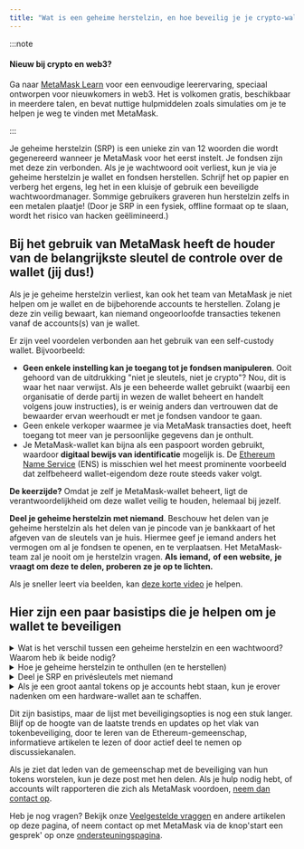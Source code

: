 ```yaml
---
title: "Wat is een geheime herstelzin, en hoe beveilig je je crypto-wallet?"
---
```


:::note

#### Nieuw bij crypto en web3?

Ga naar [MetaMask Learn](https://learn.metamask.io/) voor een eenvoudige leerervaring, speciaal ontworpen voor nieuwkomers in web3. Het is volkomen gratis, beschikbaar in meerdere talen, en bevat nuttige hulpmiddelen zoals simulaties om je te helpen je weg te vinden met MetaMask.

:::

Je geheime herstelzin (SRP) is een unieke zin van 12 woorden die wordt gegenereerd wanneer je MetaMask voor het eerst instelt. Je fondsen zijn met deze zin verbonden. Als je je wachtwoord ooit verliest, kun je via je geheime herstelzin je wallet en fondsen herstellen. Schrijf het op papier en verberg het ergens, leg het in een kluisje of gebruik een beveiligde wachtwoordmanager. Sommige gebruikers graveren hun herstelzin zelfs in een metalen plaatje! (Door je SRP in een fysiek, offline formaat op te slaan, wordt het risico van hacken geëlimineerd.)

## **Bij het gebruik van MetaMask heeft de houder van de belangrijkste sleutel de controle over de wallet (jij dus!)**

Als je je geheime herstelzin verliest, kan ook het team van MetaMask je niet helpen om je wallet en de bijbehorende accounts te herstellen. Zolang je deze zin veilig bewaart, kan niemand ongeoorloofde transacties tekenen vanaf de accounts(s) van je wallet.

Er zijn veel voordelen verbonden aan het gebruik van een self-custody wallet. Bijvoorbeeld:

- **Geen enkele instelling kan je toegang tot je fondsen manipuleren**. Ooit gehoord van de uitdrukking "niet je sleutels, niet je crypto"? Nou, dit is waar het naar verwijst. Als je een beheerde wallet gebruikt (waarbij een organisatie of derde partij in wezen de wallet beheert en handelt volgens jouw instructies), is er weinig anders dan vertrouwen dat de bewaarder ervan weerhoudt er met je fondsen vandoor te gaan.
- Geen enkele verkoper waarmee je via MetaMask transacties doet, heeft toegang tot meer van je persoonlijke gegevens dan je onthult.
- Je MetaMask-wallet kan bijna als een paspoort worden gebruikt, waardoor **digitaal bewijs van identificatie** mogelijk is. De [Ethereum Name Service](https://ens.domains/) (ENS) is misschien wel het meest prominente voorbeeld dat zelfbeheerd wallet-eigendom deze route steeds vaker volgt.

**De keerzijde?** Omdat je zelf je MetaMask-wallet beheert, ligt de verantwoordelijkheid om deze wallet veilig te houden, helemaal bij jezelf.

**Deel je geheime herstelzin met niemand**. Beschouw het delen van je geheime herstelzin als het delen van je pincode van je bankkaart of het afgeven van de sleutels van je huis. Hiermee geef je iemand anders het vermogen om al je fondsen te openen, en te verplaatsen. Het MetaMask-team zal je nooit om je herstelzin vragen. **Als** **iemand,** **of** **een website,** **je vraagt om deze te delen, proberen ze je op te lichten.**

Als je sneller leert via beelden, kan [deze korte video](https://youtu.be/-b1tQnOI-no) je helpen.

## **Hier zijn een paar basistips die je helpen om je wallet te beveiligen**

<details>
<summary>Wat is het verschil tussen een geheime herstelzin en een wachtwoord? Waarom heb ik beide nodig?</summary>

<div>

MetaMask versleutelt lokaal je geheime herstelzin met je wachtwoord. Dit betekent dat als je je wallet vergrendelt, niemand je fondsen kan gebruiken totdat je je wachtwoord opnieuw invoert. Als je je wachtwoord vergeet, kun je opnieuw toegang tot je account krijgen met de geheime herstelzin (SRP), die dus de sleutel is om toegang te krijgen tot je wallet. Het is belangrijk om te weten dat noch MetaMask, noch iemand anders je seed phrase kan wijzigen of herstellen als je deze verloren hebt. Bewaar het op een veilige plaats! Voor meer informatie hierover, [zie hier](https://metamask.zendesk.com/hc/en-us/articles/4404722782107-User-Guide-Secret-Recovery-Phrase-password-and-private-keys).

</div>
</details>

<details>
<summary>Hoe je geheime herstelzin te onthullen (en te herstellen)</summary>

<div>

Je wordt gevraagd om je SRP en wachtwoord in te stellen wanneer je MetaMask voor het eerst installeert. Als je je herstelzin verliest, kun je deze toch nog herstellen. Hiervoor moet je je wachtwoord kunnen herinneren EN een kopie van je kluisgegevens hebben. Je kunt via [deze instructies](https://metamask.zendesk.com/hc/en-us/articles/360018766351) proberen om je kluisgegevens (lokaal op je computer of op een back-up van de computer) te vinden.

:::warning

#### Waarschuwing!

Als je je geheime herstelzin verliest _EN_ je wachtwoord bent vergeten, is het niet meer mogelijk om de herstelzin te herstellen en toegang te krijgen tot je account.

:::

</div>
</details>

<details>
<summary>Deel je SRP en privésleutels met niemand</summary>

<div>

Dit is eerder al ter sprake gekomen, maar het kan geen kwaad om grondig te zijn: iedereen die jouw SRP of privésleutels heeft, kan tokens van je accounts verwijderen. Deel nooit je SRP of privésleutels met iemand, zelfs niet het MetaMask-team, hoewel we je **nooit** om deze informatie zullen vragen. Beweert iemand dat hij een MetaMask-medewerker is en vraagt hij je om deze informatie? Meld dit dan onmiddellijk via onze [officiële ondersteuningskanalen](https://metamask.zendesk.com/hc/en-us/articles/360058969391).

</div>
</details>

<details>
<summary>Als je een groot aantal tokens op je accounts hebt staan, kun je erover nadenken om een hardware-wallet aan te schaffen.</summary>

<div>

[Hardware-wallets](https://metamask.zendesk.com/hc/en-us/articles/4408552261275), zoals Trezor en Ledger, worden beschouwd als een veiligere manier om je tokens te bewaren. De privésleutels worden er offline in opgeslagen, zodat je de wallet fysiek moet bezitten om transacties te ondertekenen. Dit is een aanzienlijk obstakel voor online oplichters.

</div>
</details>

Dit zijn basistips, maar de lijst met beveiligingsopties is nog een stuk langer. Blijf op de hoogte van de laatste trends en updates op het vlak van tokenbeveiliging, door te leren van de Ethereum-gemeenschap, informatieve artikelen te lezen of door actief deel te nemen op discussiekanalen[](https://community.metamask.io/).

Als je ziet dat leden van de gemeenschap met de beveiliging van hun tokens worstelen, kun je deze post met hen delen. Als je hulp nodig hebt, of accounts wilt rapporteren die zich als MetaMask voordoen, [neem dan contact op](https://metamask.zendesk.com/hc/en-us/articles/360058969391).

Heb je nog vragen? Bekijk onze [Veelgestelde vraggen](https://metamask.io/faqs.html) en andere artikelen op deze pagina, of neem contact op met MetaMask via de knop'start een gesprek' op onze [ondersteuningspagina](https://support.metamask.io/hc/en-us).
